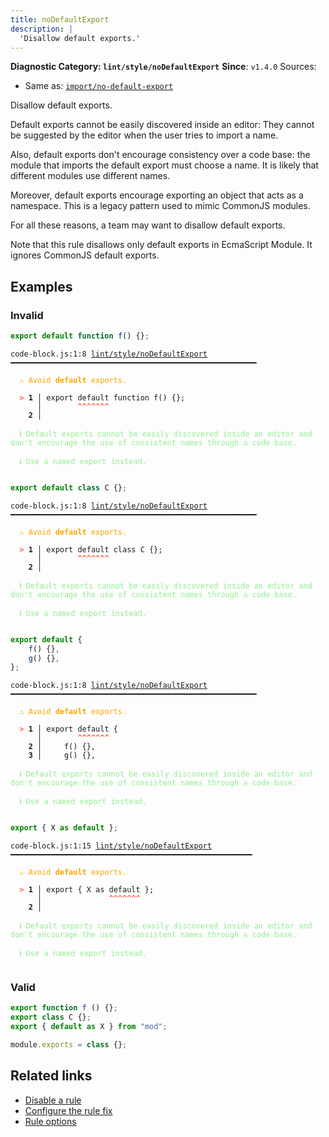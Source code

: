 ```yaml
---
title: noDefaultExport
description: |
  'Disallow default exports.'
---
```


**Diagnostic Category: `lint/style/noDefaultExport`**
<Tabs>
<TabItem label="JavaScript (and super languages)" icon="seti:javascript">
**Since**: `v1.4.0`
Sources: 
- Same as: <a href="https://github.com/import-js/eslint-plugin-import/blob/main/docs/rules/no-default-export.md" target="_blank"><code>import/no-default-export</code></a>

Disallow default exports.

Default exports cannot be easily discovered inside an editor:
They cannot be suggested by the editor when the user tries to import a name.

Also, default exports don't encourage consistency over a code base:
the module that imports the default export must choose a name.
It is likely that different modules use different names.

Moreover, default exports encourage exporting an object that acts as a namespace.
This is a legacy pattern used to mimic CommonJS modules.

For all these reasons, a team may want to disallow default exports.

Note that this rule disallows only default exports in EcmaScript Module.
It ignores CommonJS default exports.

## Examples

### Invalid

```js
export default function f() {};
```

<pre class="language-text"><code class="language-text">code-block.js:1:8 <a href="https://biomejs.dev/linter/rules/no-default-export">lint/style/noDefaultExport</a> ━━━━━━━━━━━━━━━━━━━━━━━━━━━━━━━━━━━━━━━━━━━━━━━━━━━━━━━<br /><br />  <strong><span style="color: Orange;">⚠</span></strong> <span style="color: Orange;">Avoid </span><span style="color: Orange;"><strong>default</strong></span><span style="color: Orange;"> exports.</span><br />  <br />  <strong><span style="color: Tomato;">&gt;</span></strong> <strong>1 │ </strong>export default function f() &#123;&#125;;<br />   <strong>   │ </strong>       <strong><span style="color: Tomato;">^</span></strong><strong><span style="color: Tomato;">^</span></strong><strong><span style="color: Tomato;">^</span></strong><strong><span style="color: Tomato;">^</span></strong><strong><span style="color: Tomato;">^</span></strong><strong><span style="color: Tomato;">^</span></strong><strong><span style="color: Tomato;">^</span></strong><br />    <strong>2 │ </strong><br />  <br />  <strong><span style="color: lightgreen;">ℹ</span></strong> <span style="color: lightgreen;">Default exports cannot be easily discovered inside an editor and don't encourage the use of consistent names through a code base.</span><br />  <br />  <strong><span style="color: lightgreen;">ℹ</span></strong> <span style="color: lightgreen;">Use a named export instead.</span><br />  <br /></code></pre>

```js
export default class C {};
```

<pre class="language-text"><code class="language-text">code-block.js:1:8 <a href="https://biomejs.dev/linter/rules/no-default-export">lint/style/noDefaultExport</a> ━━━━━━━━━━━━━━━━━━━━━━━━━━━━━━━━━━━━━━━━━━━━━━━━━━━━━━━<br /><br />  <strong><span style="color: Orange;">⚠</span></strong> <span style="color: Orange;">Avoid </span><span style="color: Orange;"><strong>default</strong></span><span style="color: Orange;"> exports.</span><br />  <br />  <strong><span style="color: Tomato;">&gt;</span></strong> <strong>1 │ </strong>export default class C &#123;&#125;;<br />   <strong>   │ </strong>       <strong><span style="color: Tomato;">^</span></strong><strong><span style="color: Tomato;">^</span></strong><strong><span style="color: Tomato;">^</span></strong><strong><span style="color: Tomato;">^</span></strong><strong><span style="color: Tomato;">^</span></strong><strong><span style="color: Tomato;">^</span></strong><strong><span style="color: Tomato;">^</span></strong><br />    <strong>2 │ </strong><br />  <br />  <strong><span style="color: lightgreen;">ℹ</span></strong> <span style="color: lightgreen;">Default exports cannot be easily discovered inside an editor and don't encourage the use of consistent names through a code base.</span><br />  <br />  <strong><span style="color: lightgreen;">ℹ</span></strong> <span style="color: lightgreen;">Use a named export instead.</span><br />  <br /></code></pre>

```js
export default {
    f() {},
    g() {},
};
```

<pre class="language-text"><code class="language-text">code-block.js:1:8 <a href="https://biomejs.dev/linter/rules/no-default-export">lint/style/noDefaultExport</a> ━━━━━━━━━━━━━━━━━━━━━━━━━━━━━━━━━━━━━━━━━━━━━━━━━━━━━━━<br /><br />  <strong><span style="color: Orange;">⚠</span></strong> <span style="color: Orange;">Avoid </span><span style="color: Orange;"><strong>default</strong></span><span style="color: Orange;"> exports.</span><br />  <br />  <strong><span style="color: Tomato;">&gt;</span></strong> <strong>1 │ </strong>export default &#123;<br />   <strong>   │ </strong>       <strong><span style="color: Tomato;">^</span></strong><strong><span style="color: Tomato;">^</span></strong><strong><span style="color: Tomato;">^</span></strong><strong><span style="color: Tomato;">^</span></strong><strong><span style="color: Tomato;">^</span></strong><strong><span style="color: Tomato;">^</span></strong><strong><span style="color: Tomato;">^</span></strong><br />    <strong>2 │ </strong>    f() &#123;&#125;,<br />    <strong>3 │ </strong>    g() &#123;&#125;,<br />  <br />  <strong><span style="color: lightgreen;">ℹ</span></strong> <span style="color: lightgreen;">Default exports cannot be easily discovered inside an editor and don't encourage the use of consistent names through a code base.</span><br />  <br />  <strong><span style="color: lightgreen;">ℹ</span></strong> <span style="color: lightgreen;">Use a named export instead.</span><br />  <br /></code></pre>

```js
export { X as default };
```

<pre class="language-text"><code class="language-text">code-block.js:1:15 <a href="https://biomejs.dev/linter/rules/no-default-export">lint/style/noDefaultExport</a> ━━━━━━━━━━━━━━━━━━━━━━━━━━━━━━━━━━━━━━━━━━━━━━━━━━━━━━<br /><br />  <strong><span style="color: Orange;">⚠</span></strong> <span style="color: Orange;">Avoid </span><span style="color: Orange;"><strong>default</strong></span><span style="color: Orange;"> exports.</span><br />  <br />  <strong><span style="color: Tomato;">&gt;</span></strong> <strong>1 │ </strong>export &#123; X as default &#125;;<br />   <strong>   │ </strong>              <strong><span style="color: Tomato;">^</span></strong><strong><span style="color: Tomato;">^</span></strong><strong><span style="color: Tomato;">^</span></strong><strong><span style="color: Tomato;">^</span></strong><strong><span style="color: Tomato;">^</span></strong><strong><span style="color: Tomato;">^</span></strong><strong><span style="color: Tomato;">^</span></strong><br />    <strong>2 │ </strong><br />  <br />  <strong><span style="color: lightgreen;">ℹ</span></strong> <span style="color: lightgreen;">Default exports cannot be easily discovered inside an editor and don't encourage the use of consistent names through a code base.</span><br />  <br />  <strong><span style="color: lightgreen;">ℹ</span></strong> <span style="color: lightgreen;">Use a named export instead.</span><br />  <br /></code></pre>

### Valid

```js
export function f () {};
export class C {};
export { default as X } from "mod";
```

```cjs
module.exports = class {};
```

## Related links

- [Disable a rule](/linter/#disable-a-lint-rule)
- [Configure the rule fix](/linter#configure-the-rule-fix)
- [Rule options](/linter/#rule-options)

</TabItem>
</Tabs>

